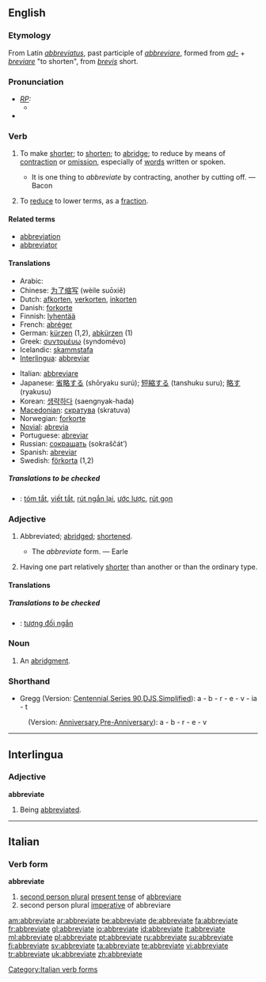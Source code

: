 ==English==

===Etymology===
From Latin ''[[abbreviatus]]'', past participle of ''[[abbreviare]]'', formed from ''[[ad-]]'' + ''[[breviare]]'' "to shorten", from ''[[brevis]]'' short.

===Pronunciation===
* ''[[RP]]:''
** {{IPA|/əˈbriːvieɪt/}}
*{{audio|en-us-abbreviate.ogg|Audio (US)}}

===Verb===
{{en-verb|abbreviat|ing}}

# {{transitive}} To make [[short]]er; to [[shorten]]; to [[abridge]]; to reduce by means of [[contraction]] or [[omission]], especially of [[word]]s written or spoken.
#* It is one thing to ''abbreviate'' by contracting, another by cutting off. — Bacon
# {{math}} To [[reduce]] to lower terms, as a [[fraction]].

====Related terms====
* [[abbreviation]]
* [[abbreviator]]

====Translations====
{{trans-top|to make shorter}}
*Arabic: {{ARchar|[[اختصر|إخْتَصَرَ]]}} {{unicode|(’ikhtáʂara)}}
*Chinese: [[为了缩写]] (wèile suōxiě)
*Dutch: [[afkorten]], [[verkorten]], [[inkorten]]
*Danish: [[forkorte]]
*Finnish: [[lyhentää]]
*French: [[abréger]]
*German: [[kürzen]] (1,2), [[abkürzen]] (1)
*Greek: [[συντομέυω]] (syndomévo)
*Icelandic: [[skammstafa]]
*[[Interlingua]]: [[abbreviar]]
{{trans-mid}}
*Italian: [[abbreviare]]
*Japanese: [[省略する]] (shōryaku surú); [[短縮する]] (tanshuku suru); [[略す]] (ryakusu)
*Korean: [[생략하다]] (saengnyak-hada)
*[[Macedonian]]: [[скратува]] (skratuva)
*Norwegian: [[forkorte]]
*[[Novial]]: [[abrevia]]
*Portuguese: [[abreviar]]
*Russian: [[сокращать]] (sokraščát’)
*Spanish: [[abreviar]]
*Swedish: [[förkorta]] (1,2)
{{trans-bottom}}

=====Translations to be checked=====
{{checktrans}}
*{{ttbc|Vietnamese}}: [[tóm tắt]], [[viết tắt]], [[rút ngắn lại]], [[ước lược]], [[rút gọn]]

===Adjective===
{{en-adj}}

# {{rare}} Abbreviated; [[abridge]]d; [[shorten]]ed.
#* The ''abbreviate'' form. — Earle
# {{biology}} Having one part relatively [[shorter]] than another or than the ordinary type.

====Translations====
=====Translations to be checked=====
{{checktrans}}
*{{ttbc|Vietnamese}}: [[tương đối ngắn]]

===Noun===
{{en-noun}}

# {{obsolete}} An [[abridgment]].

===Shorthand===
* Gregg (Version: [http://en.wikipedia.org/wiki/Gregg_Shorthand#Centennial_Gregg_Shorthand Centennial],[http://en.wikipedia.org/wiki/Gregg_Shorthand#Series_90_Gregg_Shorthand Series 90],[http://en.wikipedia.org/wiki/Gregg_Shorthand#Diamond_Jubilee_Gregg_Shorthand  DJS],[http://en.wikipedia.org/wiki/Gregg_Shorthand#Simplified_Gregg_Shorthand Simplified]): a - b - r - e - v - ia - t
: (Version: [http://en.wikipedia.org/wiki/Gregg_Shorthand#Anniversary_Gregg_Shorthand Anniversary],[http://en.wikipedia.org/wiki/Gregg_Shorthand#Pre-Anniversary_Gregg_Shorthand Pre-Anniversary]): a - b - r - e - v

----

==Interlingua==

===Adjective===
'''abbreviate'''

# Being [[abbreviated]].

----

==Italian==

===Verb form===
'''abbreviate'''

# [[second person plural]] [[present tense]] of [[abbreviare]]
# second person plural [[imperative]] of abbreviare

[[Category:Italian verb forms]]

[[am:abbreviate]]
[[ar:abbreviate]]
[[be:abbreviate]]
[[de:abbreviate]]
[[fa:abbreviate]]
[[fr:abbreviate]]
[[gl:abbreviate]]
[[io:abbreviate]]
[[id:abbreviate]]
[[it:abbreviate]]
[[ml:abbreviate]]
[[pl:abbreviate]]
[[pt:abbreviate]]
[[ru:abbreviate]]
[[su:abbreviate]]
[[fi:abbreviate]]
[[sv:abbreviate]]
[[ta:abbreviate]]
[[te:abbreviate]]
[[vi:abbreviate]]
[[tr:abbreviate]]
[[uk:abbreviate]]
[[zh:abbreviate]]